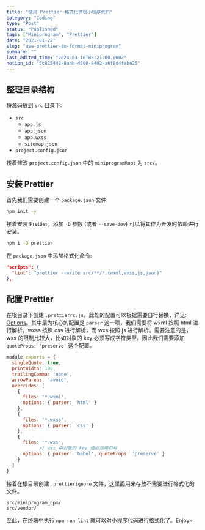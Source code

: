 ```yaml
---
title: "使用 Prettier 格式化微信小程序代码"
category: "Coding"
type: "Post"
status: "Published"
tags: ["Miniprogram", "Prettier"]
date: "2021-01-22"
slug: "use-prettier-to-format-miniprogram"
summary: ""
last_edited_time: "2024-03-16T08:21:00.000Z"
notion_id: "5c815442-8abb-4500-8492-a6f8d4febe25"
---
```



## 整理目录结构


将源码放到 `src` 目录下:

- `src`
	- `app.js`
	- `app.json`
	- `app.wxss`
	- `sitemap.json`
- `project.config.json`

接着修改 `project.config.json` 中的 `miniprogramRoot` 为 `src/`。


## **安装 Prettier**


首先我们需要创建一个 `package.json` 文件:


```bash
npm init -y
```


接着安装 Prettier。添加 `-D` 参数 (或者 `--save-dev`) 可以将其作为开发时依赖进行安装。


```bash
npm i -D prettier
```


在 `package.json` 中添加格式化命令:


```json
"scripts": {
  "lint": "prettier --write src/**/*.{wxml,wxss,js,json}"
},
```


## 配置 Prettier


在根目录下创建 `.prettierrc.js`。此处的配置可以根据需要自行替换，详见: [Options](https://prettier.io/docs/en/options.html)。其中最为核心的配置是 `parser` 这一项，我们需要将 wxml 按照 html 进行解析，wxss 按照 css 进行解析，而 wxs 按照 js 进行解析。需要注意的是，wxs 的限制比较大，比如对象的 key 必须写成字符类型，因此我们需要添加 `quoteProps: 'preserve'` 这个配置。


```javascript
module.exports = {
  singleQuote: true,
  printWidth: 100,
  trailingComma: 'none',
  arrowParens: 'avoid',
  overrides: [
    {
      files: '*.wxml',
      options: { parser: 'html' }
    },
    {
      files: '*.wxss',
      options: { parser: 'css' }
    },
    {
      files: '*.wxs',
			// wxs 中对象的 key 值必须带引号
      options: { parser: 'babel', quoteProps: 'preserve' }
    }
  ]
}
```


接着在根目录创建 `.prettierignore` 文件，这里面用来存放不需要进行格式化的文件。


```text
src/miniprogram_npm/
src/vendor/
```


至此，在终端中执行 `npm run lint` 就可以对小程序代码进行格式化了。Enjoy~

